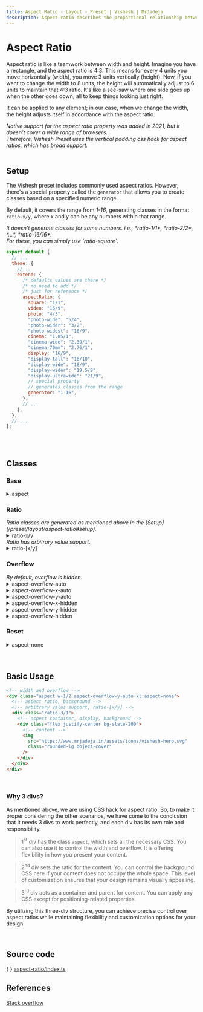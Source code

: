```yaml
---
title: Aspect Ratio - Layout - Preset | Vishesh | MrJadeja
description: Aspect ratio describes the proportional relationship between an element's width and height.
---
```



# Aspect Ratio

Aspect ratio is like a teamwork between width and height. Imagine you have a rectangle, and the aspect ratio is 4:3. This means for every 4 units you move horizontally (width), you move 3 units vertically (height). Now, if you want to change the width to 8 units, the height will automatically adjust to 6 units to maintain that 4:3 ratio. It's like a see-saw where one side goes up when the other goes down, all to keep things looking just right.

It can be applied to any element; in our case, when we change the width, the height adjusts itself in accordance with the aspect ratio.

<Callout type="info">
  <em>Native support for the aspect ratio property was added in 2021,</em>
  <em> but it doesn't cover a wide range of browsers.</em> <br />
  <em>Therefore, Vishesh Preset uses the vertical padding css hack for</em>
  <em> aspect ratios, which has broad support.</em>
</Callout>

<br />
<br />

## Setup

The Vishesh preset includes commonly used aspect ratios. However, there's a special property called the `generator` that allows you to create classes based on a specified numeric range.

By default, it covers the range from _1-16_, generating classes in the format `ratio-x/y`, where x and y can be any numbers within that range.

<Callout type="info">
  <em>It doesn't generate classes for same numbers. i.e.,</em>
  <em> *ratio-1/1*, *ratio-2/2*, *...*, *ratio-16/16*.</em> <br />
  <em>For these, you can simply use `ratio-square`.</em>
</Callout>

```js filename="tailwind.config.js"
export default {
  // ...
  theme: {
    //...
    extend: {
      /* defaults values are there */
      /* no need to add */
      /* just for reference */
      aspectRatio: {
        square: "1/1",
        video: "16/9",
        photo: "4/3",
        "photo-wide": "5/4",
        "photo-wider": "3/2",
        "photo-widest": "16/9",
        cinema: "1.85/1",
        "cinema-wide": "2.39/1",
        "cinema-70mm": "2.76/1",
        display: "16/9",
        "display-tall": "16/10",
        "display-wide": "18/9",
        "display-wider": "19.5/9",
        "display-ultrawide": "21/9",
        // special property
        // generates classes from the range
        generator: "1-16",
      },
      // ...
    },
  },
  // ...
};
```

<br />
<br />

## Classes

### Base

<details>
<summary>aspect</summary>

```css
.aspect {
  display: block;
  width: 100%;
  height: 100%;
}

.aspect > :first-child {
  display: block;
  width: 100%;
  height: auto;
  position: relative;
  overflow: hidden;
  padding-top: calc(
    (var(--vishesh-aspect-h, 1) / var(--vishesh-aspect-w, 1)) * 100%
  );
}

.aspect > :first-child > :first-child {
  position: absolute;
  top: 0px;
  left: 0px;
  width: 100%;
  height: 100%;
}

.aspect > :first-child > :first-child > img,
.aspect > :first-child > :first-child > video,
.aspect > :first-child > :first-child > iframe,
.aspect > :first-child > :first-child > canvas {
  width: 100%;
  height: 100%;
}
```

</details>

### Ratio

<Callout type="info">
  <em>Ratio classes are generated as mentioned</em>
  <em> above in the [Setup](/preset/layout/aspect-ratio#setup).</em>
</Callout>

<details>
<summary>ratio-x/y</summary>

```css
.ratio-x\/y {
  --vishesh-aspect-w: x;
  --vishesh-aspect-h: y;
}
```

</details>

<Callout type="info">
  <em>Ratio has arbitrary value support.</em>
</Callout>

<details>
<summary>ratio-[x/y]</summary>

```css
.ratio-\[x\/y\] {
  --vishesh-aspect-w: x;
  --vishesh-aspect-h: y;
}
```

</details>

### Overflow

<Callout type="info">
  <em>By default, overflow is hidden.</em>
</Callout>

<details>
<summary>aspect-overflow-auto</summary>

```css
.aspect-overflow-auto > :first-child {
  overflow: auto;
}
.aspect-overflow-auto > :first-child > :first-child {
  width: auto;
  height: auto;
}
```

</details>
<details>
<summary>aspect-overflow-x-auto</summary>

```css
.aspect-overflow-x-auto > :first-child {
  overflow-x: auto;
}
.aspect-overflow-x-auto > :first-child > :first-child {
  width: auto;
}
```

</details>
<details>
<summary>aspect-overflow-y-auto</summary>

```css
.aspect-overflow-y-auto > :first-child {
  overflow-y: auto;
}
.aspect-overflow-y-auto > :first-child > :first-child {
  height: auto;
}
```

</details>
<details>
<summary>aspect-overflow-x-hidden</summary>

```css
.aspect-overflow-x-hidden > :first-child {
  overflow-x: hidden;
}
.aspect-overflow-x-hidden > :first-child > :first-child {
  width: 100%;
}
```

</details>
<details>
<summary>aspect-overflow-y-hidden</summary>

```css
.aspect-overflow-y-hidden > :first-child {
  overflow-y: hidden;
}
.aspect-overflow-y-hidden > :first-child > :first-child {
  height: 100%;
}
```

</details>
<details>
<summary>aspect-overflow-hidden</summary>

```css
.aspect-overflow-hidden > :first-child {
  overflow: hidden;
}
.aspect-overflow-hidden > :first-child > :first-child {
  width: 100%;
  height: 100%;
}
```

</details>

### Reset

<details>
<summary>aspect-none</summary>

```css
.aspect-none {
  display: initial;
  width: initial;
  height: initial;
}

.aspect-none > :first-child {
  display: initial;
  width: initial;
  height: initial;
  position: initial;
  overflow: initial;
  padding-top: unset;
}

.aspect-none > :first-child > :first-child {
  position: initial;
  top: unset;
  left: unset;
  width: initial;
  height: initial;
}

.aspect-none > :first-child > :first-child > img,
.aspect-none > :first-child > :first-child > video,
.aspect-none > :first-child > :first-child > iframe,
.aspect-none > :first-child > :first-child > canvas {
  width: initial;
  height: initial;
}
```

</details>

<br />
<br />

## Basic Usage

```html
<!-- width and overflow -->
<div class="aspect w-1/2 aspect-overflow-y-auto xl:aspect-none">
  <!-- aspect ratio, background -->
  <!-- arbitrary valus support, ratio-[x/y] -->
  <div class="ratio-3/1">
    <!-- aspect container, display, background -->
    <div class="flex justify-center bg-slate-200">
      <!-- content -->
      <img
        src="https://www.mrjadeja.in/assets/icons/vishesh-hero.svg"
        class="rounded-lg object-cover"
      />
    </div>
  </div>
</div>
```

<br />

### Why 3 divs?

As mentioned [above](/preset/layout/aspect-ratio), we are using CSS hack for aspect ratio. So, to make it proper considering the other scenarios, we have come to the conclusion that it needs 3 divs to work perfectly, and each div has its own role and responsibility.

> 1<sup>st</sup> div has the class `aspect`, which sets all the necessary CSS. You can also use it to control the width and overflow. It is offering flexibility in how you present your content.

> 2<sup>nd</sup> div sets the ratio for the content. You can control the background CSS here if your content does not occupy the whole space. This level of customization ensures that your design remains visually appealing.

> 3<sup>rd</sup> div acts as a container and parent for content. You can apply any CSS except for positioning-related properties.

By utilizing this three-div structure, you can achieve precise control over aspect ratios while maintaining flexibility and customization options for your design.

<br />

## Source code

\{ \} [aspect-ratio/index.ts](https://github.com/mrjadeja/vishesh/blob/main/src/packages/preset/lib/components/aspect-ratio/index.ts "Vishesh preset aspect ratio source code")

## References

[Stack overflow](https://stackoverflow.com/questions/1495407/maintain-the-aspect-ratio-of-a-div-with-css "Maintain the aspect ratio of a div with CSS")
